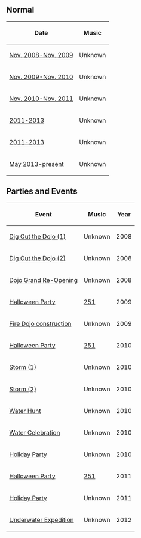 {{NeedSWFs}}
{{CPW|Dojo Courtyard|Pátio do Dojo}}

==Normal==
<center>
{|class="wikitable" border="1"
!Date
!Music
|-
|[[Media:RoomsDojoext2008.swf|Nov. 2008-Nov. 2009]]||Unknown
|-
|[[Media:RoomsDojoext 2.swf|Nov. 2009-Nov. 2010]]||Unknown
|-
|[[Media:RoomsDojoext 3.swf|Nov. 2010-Nov. 2011]]||Unknown
|-
|[[Media:RoomsDojoext 4.swf|2011-2013]]||Unknown
|-
|[[Media:RoomsDojoext 5.swf|2011-2013]]||Unknown
|-
|[[Media:RoomsDojoext 6.swf|May 2013-present]]||Unknown
|}
</center>

==Parties and Events==
<center>
{|class="wikitable" border="1"
!Event
!Music
!Year
|-
|[[Media:DojoExtConstruction2008.swf|Dig Out the Dojo (1)]]||Unknown||2008
|-
|[[Media:DojoExtConstruction22008.swf|Dig Out the Dojo (2)]]||Unknown||2008
|-
|[[Media:DojoExtGrandOpening2008.swf|Dojo Grand Re-Opening]]||Unknown||2008
|-
|[[Media:HalloweenParty2009RoomsDojoext.swf|Halloween Party]]||[[Media:Music251.swf|251]]||2009
|-
|[[Media:RoomsDojoext-FireCelebratePre.swf|Fire Dojo construction]]||Unknown||2009
|-
|[[Media:HalloweenParty2010DojoExt.swf|Halloween Party]]||[[Media:Music251.swf|251]]||2010
|-
|[[Media:StormDojoext.swf|Storm (1)]]||Unknown||2010
|-
|[[Media:RainDojoext.swf|Storm (2)]]||Unknown||2010
|-
|[[Media:WaterHuntDojoext.swf|Water Hunt]]||Unknown||2010
|-
|[[Media:WaterCelebrationDojoext.swf|Water Celebration]]||Unknown||2010
|-
|[[Media:HolidayParty2010DojoExt.swf|Holiday Party]]||Unknown||2010
|-
|[[Media:HalloweenParty2011Dojoext.swf|Halloween Party]]||[[Media:Music251.swf|251]]||2011
|-
|[[Media:HolidayParty2011DojoExt.swf|Holiday Party]]||Unknown||2011
|-
|[[Media:UnderwaterExpeditionDojoExt.swf|Underwater Expedition]]||Unknown||2012
|}
</center>

{{Places}}
